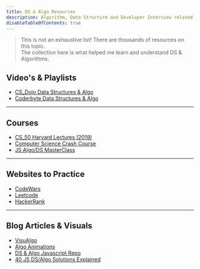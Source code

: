 ```yaml
---
title: DS & Algo Resources
description: Algorithm, Data Structure and Developer Interview related materials/resources.
disableTableOfContents: true
---
```


<!-- https://github.com/trekhleb/javascript-algorithms/tree/master/src/algorithms -->
<!-- https://github.com/trekhleb/javascript-algorithms/tree/master/src/data-structures -->

> This is not an exhaustive list! There are thousands of resources on this topic. <br />
> The collection here is what helped me learn and understand DS & Algorithms.

## Video's & Playlists

- [CS_Dojo Data Structures & Algo](https://www.youtube.com/playlist?list=PLBZBJbE_rGRV8D7XZ08LK6z-4zPoWzu5H)
- [Coderbyte Data Structures & Algo](https://www.youtube.com/c/CoderbyteDevelopers/videos)

---

## Courses

- [CS_50 Harvard Lectures (2019)](https://www.youtube.com/playlist?list=PLhQjrBD2T381L3iZyDTxRwOBuUt6m1FnW)
- [Computer Science Crash Course](https://www.youtube.com/playlist?list=PLME-KWdxI8dcaHSzzRsNuOLXtM2Ep_C7a)
- [JS Algo/DS MasterClass](https://www.udemy.com/course/js-algorithms-and-data-structures-masterclass/)

---

## Websites to Practice

- [CodeWars](https://www.codewars.com/)
- [Leetcode](https://leetcode.com/explore/featured/card/top-interview-questions-easy/)
- [HackerRank](https://www.hackerrank.com/interview/interview-preparation-kit)

---

## Blog Articles & Visuals

- [VisuAlgo](https://visualgo.net/en)
- [Algo Animations](https://www.toptal.com/developers/sorting-algorithms)
- [DS & Algo Javascript Repo](https://github.com/trekhleb/javascript-algorithms)
- [40 JS DS/Algo Solutions Explained](https://medium.com/siliconwat/algorithms-in-javascript-b0bed68f4038)
